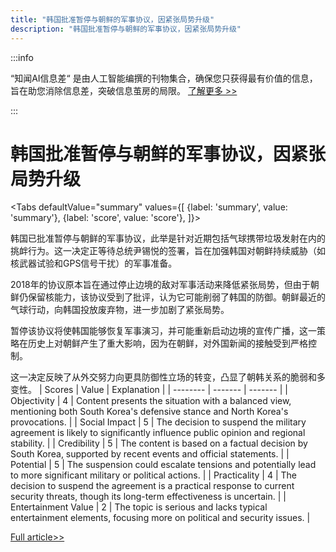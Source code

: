 ```yaml
---
title: "韩国批准暂停与朝鲜的军事协议，因紧张局势升级"
description: "韩国批准暂停与朝鲜的军事协议，因紧张局势升级"
---
```



:::info

“知闻AI信息差“ 是由人工智能编撰的刊物集合，确保您只获得最有价值的信息，旨在助您消除信息差，突破信息茧房的局限。  [了解更多 >>](/)

:::

# 韩国批准暂停与朝鲜的军事协议，因紧张局势升级


<Tabs
	defaultValue="summary"
	values={[
	{label: 'summary', value: 'summary'},
	{label: 'score', value: 'score'},
]}>
<TabItem value="summary">


韩国已批准暂停与朝鲜的军事协议，此举是针对近期包括气球携带垃圾发射在内的挑衅行为。这一决定正等待总统尹锡悦的签署，旨在加强韩国对朝鲜持续威胁（如核武器试验和GPS信号干扰）的军事准备。

2018年的协议原本旨在通过停止边境的敌对军事活动来降低紧张局势，但由于朝鲜仍保留核能力，该协议受到了批评，认为它可能削弱了韩国的防御。朝鲜最近的气球行动，向韩国投放废弃物，进一步加剧了紧张局势。

暂停该协议将使韩国能够恢复军事演习，并可能重新启动边境的宣传广播，这一策略在历史上对朝鲜产生了重大影响，因为在朝鲜，对外国新闻的接触受到严格控制。

这一决定反映了从外交努力向更具防御性立场的转变，凸显了朝韩关系的脆弱和多变性。
</TabItem>
<TabItem value="score">
	| Scores     | Value   | Explanation |
	| -------- | ------- | ------- |
	| Objectivity  | 4    | Content presents the situation with a balanced view, mentioning both South Korea's defensive stance and North Korea's provocations.    |
	| Social Impact | 5     | The decision to suspend the military agreement is likely to significantly influence public opinion and regional stability.    |
	| Credibility    | 5    | The content is based on a factual decision by South Korea, supported by recent events and official statements.    |
	| Potential    | 5    | The suspension could escalate tensions and potentially lead to more significant military or political actions.    |
	| Practicality    | 4    | The decision to suspend the agreement is a practical response to current security threats, though its long-term effectiveness is uncertain.    |
	| Entertainment Value    | 2    | The topic is serious and lacks typical entertainment elements, focusing more on political and security issues.    |
</TabItem>
</Tabs>

[Full article>>](https://apnews.com/article/north-korea-south-korea-balloons-military-agreement-e98754a2d25b38cc501eefb46015cb98)
